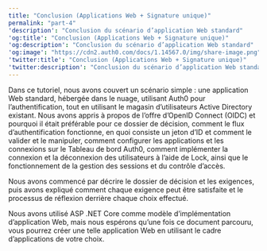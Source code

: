 ```yaml
---
title: "Conclusion (Applications Web + Signature unique)"
permalink: "part-4"
'description': "Conclusion du scénario d’application Web standard"
'og:title': "Conclusion (Applications Web + Signature unique)"
'og:description': "Conclusion du scénario d’application Web standard"
'og:image': "https://cdn2.auth0.com/docs/1.14567.0/img/share-image.png"
'twitter:title': "Conclusion (Applications Web + Signature unique)"
'twitter:description': "Conclusion du scénario d’application Web standard"
---
```


Dans ce tutoriel, nous avons couvert un scénario simple : une application Web standard, hébergée dans le nuage, utilisant Auth0 pour l’authentification, tout en utilisant le magasin d’utilisateurs Active Directory existant. Nous avons appris à propos de l’offre d’<Tooltip href="/docs/docs/fr-ca/glossary?term=openid" tip="OpenID
Norme ouverte d’authentification qui permet aux applications de vérifier l’identité des utilisateurs sans avoir à collecter leurs informations de connexion." cta="Voir le glossaire">OpenID</Tooltip> Connect (OIDC) et pourquoi il était préférable pour ce dossier de décision, comment le flux d’authentification fonctionne, en quoi consiste un jeton d’ID et comment le valider et le manipuler, comment configurer les applications et les connexions sur le Tableau de bord Auth0, comment implémenter la connexion et la déconnexion des utilisateurs à l’aide de Lock, ainsi que le fonctionnement de la gestion des sessions et du contrôle d’accès.

Nous avons commencé par décrire le dossier de décision et les exigences, puis avons expliqué comment chaque exigence peut être satisfaite et le processus de réflexion derrière chaque choix effectué.

Nous avons utilisé ASP .NET Core comme modèle d’implémentation d’application Web, mais nous espérons qu’une fois ce document parcouru, vous pourrez créer une telle application Web en utilisant le cadre d’applications de votre choix.